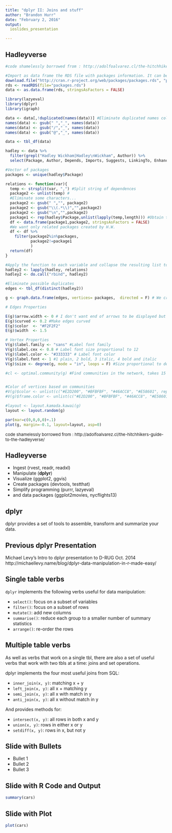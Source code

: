 ```yaml
---
title: "dplyr II: Joins and stuff"
author: "Brandon Hurr"
date: "February 2, 2016"
output: 
  ioslides_presentation

---
```


## Hadleyverse
```r
#code shamelessly borrowed from : http://adolfoalvarez.cl/the-hitchhikers-guide-to-the-hadleyverse/

#Import as data frame the RDS file with packages information. It can be obtained from CRAN,
download.file("http://cran.r-project.org/web/packages/packages.rds", "packages.rds")
rds <- readRDS(file="packages.rds")
data <- as.data.frame(rds, stringsAsFactors = FALSE)
```

```r
library(lazyeval)
library(dplyr)
library(igraph)

data <- data[,!duplicated(names(data))] #Eliminate duplicated names column
names(data) <- gsub(" ","_", names(data))
names(data) <- gsub("/","_", names(data))
names(data) <- gsub("@","_", names(data))

data <- tbl_df(data)

hadley <- data %>%
  filter(grepl("Hadley Wickham|Hadley\nWickham", Author)) %>%
  select(Package, Author, Depends, Imports, Suggests, LinkingTo, Enhances)

#Vector of packages
packages <- unique(hadley$Package)

relations <- function(var){
  temp <- strsplit(var, ",") #Split string of dependences
  package2 <- unlist(temp) #
  #Eliminate some characters...
  package2 <- gsub(" ","", package2) 
  package2 <- gsub("\\(.*\\)","",package2)
  package2 <- gsub("\n","",package2)
  package1 <- rep(hadley$Package,unlist(lapply(temp,length))) #Obtain the corresponding id
  df <- data.frame(package1,package2, stringsAsFactors = FALSE)
  #We want only related packages created by H.W.
  df <- df %>%
    filter(package2%in%packages,
           package2!=package1
           )
  return(df)
}

#Apply the function to each variable and collapse the resulting list to a single data frame
hadley2 <- lapply(hadley, relations)
hadley2 <- do.call("rbind", hadley2)

#Eliminate possible duplicates
edges <- tbl_df(distinct(hadley2))  

g <- graph.data.frame(edges, vertices= packages,  directed = F) # We create the igraph object based on the "edges" data frame

# Edges Properties

E(g)$arrow.width <- 0 # I don't want end of arrows to be displayed but that can change in the future
E(g)$curved <- 0.2 #Make edges curved
E(g)$color  <- "#F2F2F2"
E(g)$width  <- 1.5

# Vertex Properties
V(g)$label.family <- "sans" #Label font family
V(g)$label.cex <- 0.8 # Label font size proportional to 12
V(g)$label.color <- "#333333" # Label font color
V(g)$label.font <- 1 #1 plain, 2 bold, 3 italic, 4 bold and italic
V(g)$size <- degree(g, mode = "in", loops = F) #Size proportional to degree

#cl <- optimal.community(g) #Find communities in the network, takes 15 minutes


#Color of vertices based on communities
#V(g)$color <- unlist(c("#E2D200", "#BFBFBF", "#46ACC8", "#E58601", rep("#BFBFBF",6))[cl$membership])
#V(g)$frame.color <- unlist(c("#E2D200", "#BFBFBF", "#46ACC8", "#E58601", rep("#BFBFBF",6))[cl$membership])

#layout <- layout.kamada.kawai(g)
layout <- layout.random(g)

par(mar=c(0,0,0,0)+.1)
plot(g, margin=-0.1, layout=layout, asp=0)
```
<font size="2">code shamelessly borrowed from : http://adolfoalvarez.cl/the-hitchhikers-guide-to-the-hadleyverse/</font>


## Hadleyverse

  - Ingest (rvest, readr, readxl)
  - Manipulate (**dplyr**)
  - Visualize (ggplot2, ggvis)
  - Create packages (devtools, testthat)
  - Simplify programming (purrr, lazyeval)
  - and data packages (ggplot2movies, nycflights13)

## dplyr

dplyr provides a set of tools to assemble, transform and summarize your data. 


## Previous dplyr Presentation
Michael Levy's Intro to dplyr presentation to D-RUG Oct. 2014
http://michaellevy.name/blog/dplyr-data-manipulation-in-r-made-easy/

## Single table verbs

`dplyr` implements the following verbs useful for data manipulation:

* `select()`: focus on a subset of variables
* `filter()`: focus on a subset of rows
* `mutate()`: add new columns
* `summarise()`: reduce each group to a smaller number of summary statistics
* `arrange()`: re-order the rows


## Multiple table verbs

As well as verbs that work on a single tbl, there are also a set of useful verbs that work with two tbls at a time: joins and set operations.

dplyr implements the four most useful joins from SQL:

* `inner_join(x, y)`: matching x + y
* `left_join(x, y)`: all x + matching y
* `semi_join(x, y)`: all x with match in y
* `anti_join(x, y)`: all x without match in y

And provides methods for:

* `intersect(x, y)`: all rows in both x and y
* `union(x, y)`: rows in either x or y
* `setdiff(x, y)`: rows in x, but not y

## Slide with Bullets

- Bullet 1
- Bullet 2
- Bullet 3

## Slide with R Code and Output

```r
summary(cars)
```

## Slide with Plot

```r
plot(cars)
```

